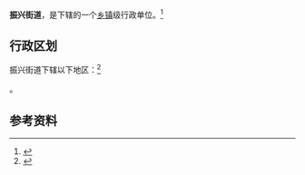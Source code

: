 {{中国乡级行政区|14/11/81/003/000}}

'''振兴街道'''，是{{PRC admin/fullname|14/11/81/003/000|3}}下辖的一个[[乡镇|乡镇]]级行政单位。<ref>{{PRC admin/ref sgc|{{PRC admin/parent|14/11/81/003/000}}}}</ref>

== 行政区划 ==

振兴街道下辖以下地区：<ref>{{PRC admin/ref sgc|14/11/81/003/000}}</ref>

{{PRC admin/children|14/11/81/003/000}}。

== 参考资料 ==

{{reflist}}

{{行政区划小作品}}
{{PRC admin/navcat|14/11/81/003/000}}